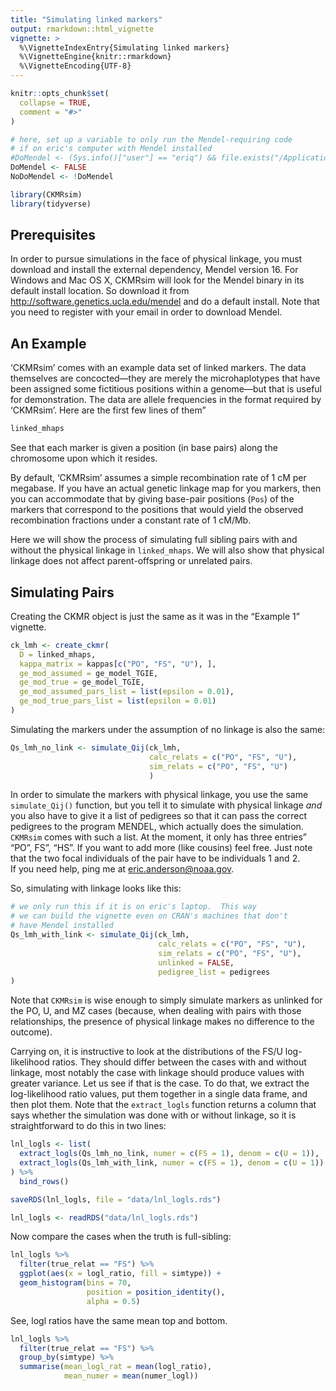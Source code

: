 ```yaml
---
title: "Simulating linked markers"
output: rmarkdown::html_vignette
vignette: >
  %\VignetteIndexEntry{Simulating linked markers}
  %\VignetteEngine{knitr::rmarkdown}
  %\VignetteEncoding{UTF-8}
---
```


```r
knitr::opts_chunk$set(
  collapse = TRUE,
  comment = "#>"
)

# here, set up a variable to only run the Mendel-requiring code
# if on eric's computer with Mendel installed
#DoMendel <- (Sys.info()["user"] == "eriq") && file.exists("/Applications/Mendel/mendel")
DoMendel <- FALSE
NoDoMendel <- !DoMendel
```

```r
library(CKMRsim)
library(tidyverse)
```


## Prerequisites

In order to pursue simulations in the face of physical linkage, you must download
and install the external dependency, Mendel version 16.  For Windows and Mac OS X, 
CKMRsim will look for the Mendel binary in its default install location. So download
it from [http://software.genetics.ucla.edu/mendel](http://software.genetics.ucla.edu/mendel) and do a default install.
Note that you need to register with your email in order to download Mendel.

## An Example

'CKMRsim' comes with an example data set of linked markers.  The data themselves are concocted---they are merely
the microhaplotypes that have been assigned some fictitious positions within a genome---but that is useful for
demonstration. The data are allele frequencies in the format required by 'CKMRsim'. Here are the first few
lines of them"
```r
linked_mhaps
```
See that each marker is given a position (in base pairs) along the chromosome upon which it resides.

By default, 'CKMRsim' assumes a simple recombination rate of 1 cM per megabase.  If you have an actual
genetic linkage map for you markers, then you can accommodate that by giving base-pair positions (`Pos`)
of the markers that correspond to the positions that would yield the observed recombination fractions
under a constant rate of 1 cM/Mb.

Here we will show the process of simulating full sibling pairs with and without the physical linkage
in `linked_mhaps`.  We will also show that physical linkage does not affect parent-offspring or
unrelated pairs.

## Simulating Pairs

Creating the CKMR object is just the same as it was in the "Example 1" vignette.
```r
ck_lmh <- create_ckmr(
  D = linked_mhaps,
  kappa_matrix = kappas[c("PO", "FS", "U"), ],
  ge_mod_assumed = ge_model_TGIE,
  ge_mod_true = ge_model_TGIE,
  ge_mod_assumed_pars_list = list(epsilon = 0.01),
  ge_mod_true_pars_list = list(epsilon = 0.01)
)
```

Simulating the markers under the assumption of no linkage is also the same:
```r
Qs_lmh_no_link <- simulate_Qij(ck_lmh,
                               calc_relats = c("PO", "FS", "U"),
                               sim_relats = c("PO", "FS", "U") 
                               )
```


In order to simulate the markers with physical linkage, you use the same
`simulate_Qij()` function, but you tell it to simulate with physical linkage
_and_ you also have to give it a list of pedigrees so that it can pass the
correct pedigrees to the program MENDEL, which actually does the simulation.
`CKMRsim` comes with such a list. At the moment, it only has three entries"
"PO", FS", "HS".  If you want to add more (like cousins) feel free.  Just note
that the two focal individuals of the pair have to be individuals 1 and 2.  
If you need help, ping me at [eric.anderson@noaa.gov](mailto:eric.anderson@noaa.gov).

So, simulating with linkage looks like this:
```r
# we only run this if it is on eric's laptop.  This way
# we can build the vignette even on CRAN's machines that don't
# have Mendel installed
Qs_lmh_with_link <- simulate_Qij(ck_lmh,
                                 calc_relats = c("PO", "FS", "U"),
                                 sim_relats = c("PO", "FS", "U"), 
                                 unlinked = FALSE,
                                 pedigree_list = pedigrees
)

```


Note that `CKMRsim` is wise enough to simply simulate markers as unlinked for the
PO, U, and MZ cases (because, when dealing with pairs with those relationships,
the presence of physical linkage makes no difference to the outcome).


Carrying on, it is instructive to look at the distributions of the FS/U log-likelihood
ratios.  They should differ between the cases with and without linkage, most notably the case
with linkage should produce values with greater variance.  Let us see if that
is the case. To do that, we extract the log-likelihood ratio values, put them together
in a single data frame, and then plot them.  Note that the `extract_logls` function
returns a column that says whether the simulation was done with or without linkage, so
it is straightforward to do this in two lines:
```r
lnl_logls <- list(
  extract_logls(Qs_lmh_no_link, numer = c(FS = 1), denom = c(U = 1)),
  extract_logls(Qs_lmh_with_link, numer = c(FS = 1), denom = c(U = 1))
) %>%
  bind_rows()
```
```r
saveRDS(lnl_logls, file = "data/lnl_logls.rds")
```
```r
lnl_logls <- readRDS("data/lnl_logls.rds")
```

Now compare the cases when the truth is full-sibling:
```r
lnl_logls %>%
  filter(true_relat == "FS") %>%
  ggplot(aes(x = logl_ratio, fill = simtype)) +
  geom_histogram(bins = 70, 
                 position = position_identity(),
                 alpha = 0.5)
```


See, logl ratios have the same mean top and bottom.

```r
lnl_logls %>%
  filter(true_relat == "FS") %>%
  group_by(simtype) %>%
  summarise(mean_logl_rat = mean(logl_ratio),
            mean_numer = mean(numer_logl))
```
